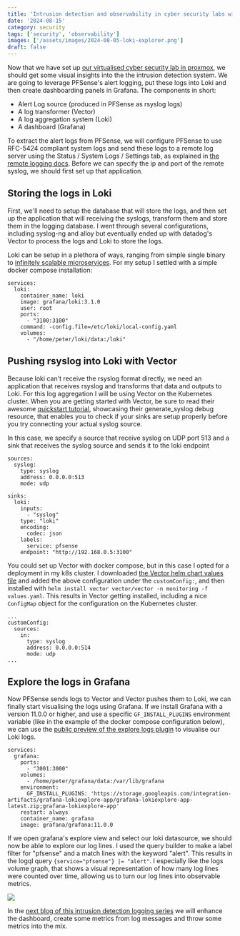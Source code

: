 ```yaml
---
title: 'Intrusion detection and observability in cyber security labs with PFSense, Snort, Vector, Loki and Grafana'
date: '2024-08-15'
category: security
tags: ['security', 'observability']
images: ['/assets/images/2024-08-05-loki-explorer.png']
draft: false
---
```


Now that we have set up [our virtualised cyber security lab in proxmox](./cyber-security-lab-setup-with-proxmox-for-pentesting-malware-analysis-and-intrusion-detection), we should get some visual insights into the the intrusion detection system. We are going to leverage PFSense's alert logging, put these logs into Loki and then create dashboarding panels in Grafana. The components in short:

- Alert Log source (produced in PFSense as rsyslog logs)
- A log transformer (Vector)
- A log aggregation system (Loki)
- A dashboard (Grafana)

To extract the alert logs from PFSense, we will configure PFSense to use RFC-5424 compliant system logs and send these logs to a remote log server using the Status / System Logs / Settings tab, as explained in [the remote logging docs](https://docs.netgate.com/pfsense/en/latest/monitoring/logs/remote.html). Before we can specify the ip and port of the remote syslog, we should first set up that application.

## Storing the logs in Loki
First, we'll need to setup the database that will store the logs, and then set up the application that will receiving the syslogs, transform them and store them in the logging database. I went through several configurations, including syslog-ng and alloy but eventually ended up with datadog's Vector to process the logs and Loki to store the logs.

Loki can be setup in a plethora of ways, ranging from simple single binary to [infinitely scalable microservices](https://grafana.com/docs/loki/latest/setup/install/helm/install-microservices/). For my setup I settled with a simple docker compose installation: 

```
services:
  loki:
    container_name: loki
    image: grafana/loki:3.1.0
    user: root
    ports:
      - "3100:3100"
    command: -config.file=/etc/loki/local-config.yaml
    volumes:
      - "/home/peter/loki/data:/loki"
```

## Pushing rsyslog into Loki with Vector

Because loki can't receive the rsyslog format directly, we need an application that receives rsyslog and transforms that data and outputs to Loki. For this log aggregation I will be using Vector on the Kubernetes cluster. When you are getting started with Vector, be sure to read their awesome [quickstart tutorial](https://vector.dev/docs/setup/quickstart/), showcasing their generate_syslog debug resource, that enables you to check if your sinks are setup properly before you try connecting your actual syslog source. 

In this case, we specify a source that receive syslog on UDP port 513 and a sink that receives the syslog source and sends it to the loki endpoint

```
sources:
  syslog:
    type: syslog
    address: 0.0.0.0:513
    mode: udp

sinks:
  loki:
    inputs:
      - "syslog"
    type: "loki"
    encoding:
      codec: json
    labels:
      service: pfsense
    endpoint: "http://192.168.0.5:3100"

```

You could set up Vector with docker compose, but in this case I opted for a deployment in my k8s cluster. I downloaded [the Vector helm chart values file](https://raw.githubusercontent.com/vectordotdev/helm-charts/develop/charts/vector/values.yaml) and added the above configuration under the `customConfig:`, and then installed with `helm install vector vector/vector -n monitoring -f values.yaml`. This results in Vector getting installed, including a nice `ConfigMap` object for the configuration on the Kubernetes cluster.

```
...
customConfig:
  sources:
    in:
      type: syslog
      address: 0.0.0.0:514
      mode: udp
...
```

## Explore the logs in Grafana

Now PFSense sends logs to Vector and Vector pushes them to Loki, we can finally start visualising the logs using Grafana. If we install Grafana with a version 11.0.0 or higher, and use a specific `GF_INSTALL_PLUGINS` environment variable (like in the example of the docker compose configuration below), we can use the [public preview of the explore logs plugin](https://grafana.com/grafana/plugins/grafana-lokiexplore-app/) to visualise our Loki logs.


```
services:
  grafana:
    ports:
      - "3001:3000"
    volumes:
      - /home/peter/grafana/data:/var/lib/grafana
    environment:
      GF_INSTALL_PLUGINS: 'https://storage.googleapis.com/integration-artifacts/grafana-lokiexplore-app/grafana-lokiexplore-app-latest.zip;grafana-lokiexplore-app'
    restart: always
    container_name: grafana
    image: grafana/grafana:11.0.0
```

If we open grafana's explore view and select our loki datasource, we should now be able to explore our log lines. I used the query builder to make a label filter for "pfsense" and a match lines with the keyword "alert". This results in the logql query `{service="pfsense"} |= "alert"`. I especially like the logs volume graph, that shows a visual representation of how many log lines were counted over time, allowing us to turn our log lines into observable metrics.

![](../assets/images/2024-08-05-loki-explorer.png)

In the [next blog of this intrusion detection logging series](./aggregated-dashboarding-of-metrics-and-logs-with-grafana-influx-and-loki) we will enhance the dashboard, create some metrics from log messages and throw some metrics into the mix.
